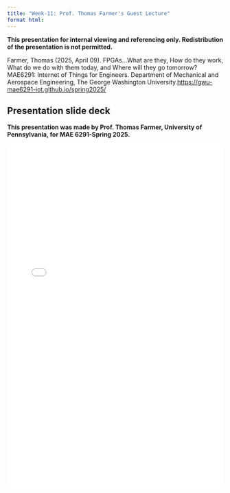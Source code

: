 ```yaml
---
title: "Week-11: Prof. Thomas Farmer's Guest Lecture"
format html:
---
```

**This presentation for internal viewing and referencing only. Redistribution of the presentation is not permitted.**

Farmer, Thomas (2025, April 09). FPGAs…What are they, How do they work, What do we do with them today, and Where will they go tomorrow? MAE6291: Internet of Things for Engineers. Department of Mechanical and Aerospace Engineering, The George Washington University.[https://gwu-mae6291-iot.github.io/spring2025/](https://gwu-mae6291-iot.github.io/spring2025/)

## Presentation slide deck
::: {.callout-note appearance="simple"}
**This presentation was made by Prof. Thomas Farmer, University of Pennsylvania, for MAE 6291-Spring 2025.**
:::
![](Notes/FPGA_GWU_presentation_0409025.pdf){width="100%" height="800px"}